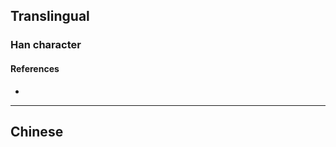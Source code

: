 {{also|廳|庁}}
{{character info/new}}
==Translingual==
{{stroke order|strokes=4}}
{{Han simplified forms|廳|庁|厅}}

===Han character===
{{Han char|rn=27|rad=厂|as=02|sn=4|four=|canj=MMN|ids=⿸厂丁}}

====References====
* {{Han ref|kx=0160.181|hdz=10068.010|uh=5385|ud=21381}}

----

==Chinese==
{{zh-see|廳}}